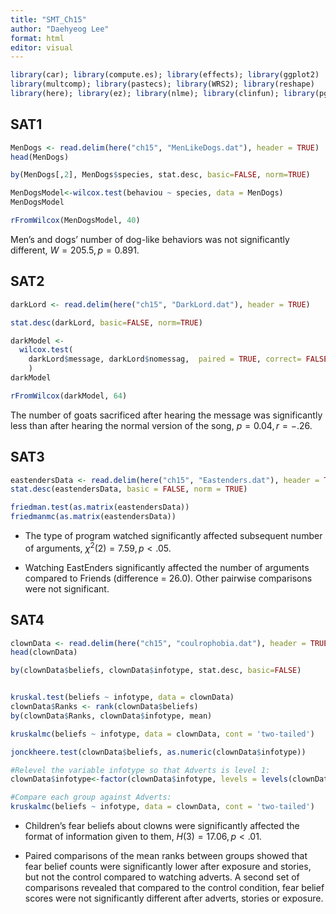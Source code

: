 ```yaml
---
title: "SMT_Ch15"
author: "Daehyeog Lee"
format: html
editor: visual
---
```


```r
library(car); library(compute.es); library(effects); library(ggplot2)
library(multcomp); library(pastecs); library(WRS2); library(reshape)
library(here); library(ez); library(nlme); library(clinfun); library(pgirmess)
```

## SAT1

```r
MenDogs <- read.delim(here("ch15", "MenLikeDogs.dat"), header = TRUE)
head(MenDogs)

by(MenDogs[,2], MenDogs$species, stat.desc, basic=FALSE, norm=TRUE)

MenDogsModel<-wilcox.test(behaviou ~ species, data = MenDogs)
MenDogsModel

rFromWilcox(MenDogsModel, 40)
```

Men's and dogs' number of dog-like behaviors was not significantly different, $W = 205.5, p = 0.891$.

## SAT2

```r
darkLord <- read.delim(here("ch15", "DarkLord.dat"), header = TRUE)

stat.desc(darkLord, basic=FALSE, norm=TRUE)

darkModel <-
  wilcox.test(
    darkLord$message, darkLord$nomessag,  paired = TRUE, correct= FALSE
    )
darkModel

rFromWilcox(darkModel, 64)
```

The number of goats sacrificed after hearing the message was significantly less than after hearing the normal version of the song, $p = 0.04, r = -.26$.

## SAT3

```r
eastendersData <- read.delim(here("ch15", "Eastenders.dat"), header = TRUE)
stat.desc(eastendersData, basic = FALSE, norm = TRUE)

friedman.test(as.matrix(eastendersData))
friedmanmc(as.matrix(eastendersData))
```

-   The type of program watched significantly affected subsequent number of arguments, $\chi^2(2) = 7.59, p < .05.$

-   Watching EastEnders significantly affected the number of arguments compared to Friends (difference = 26.0). Other pairwise comparisons were not significant.

## SAT4

```r
clownData <- read.delim(here("ch15", "coulrophobia.dat"), header = TRUE)
head(clownData)

by(clownData$beliefs, clownData$infotype, stat.desc, basic=FALSE)


kruskal.test(beliefs ~ infotype, data = clownData)
clownData$Ranks <- rank(clownData$beliefs)
by(clownData$Ranks, clownData$infotype, mean)

kruskalmc(beliefs ~ infotype, data = clownData, cont = 'two-tailed')

jonckheere.test(clownData$beliefs, as.numeric(clownData$infotype))

#Relevel the variable infotype so that Adverts is level 1:
clownData$infotype<-factor(clownData$infotype, levels = levels(clownData$infotype)[c(2, 1, 3, 4)])

#Compare each group against Adverts:
kruskalmc(beliefs ~ infotype, data = clownData, cont = 'two-tailed')
```

-   Children's fear beliefs about clowns were significantly affected the format of information given to them, $H(3) = 17.06, p < .01$.

-   Paired comparisons of the mean ranks between groups showed that fear belief counts were significantly lower after exposure and stories, but not the control compared to watching adverts. A second set of comparisons revealed that compared to the control condition, fear belief scores were not significantly different after adverts, stories or exposure.
